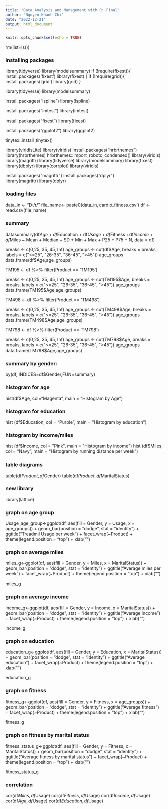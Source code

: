 ---
title: "Data Analysis and Management with R: Final"
author: "Nguyen Khanh Chi"
date: "2022-12-21"
output: html_document
---

```{r setup, include=FALSE}
knitr::opts_chunk$set(echo = TRUE)
```

rm(list=ls())

### installing packages

library(tidyverse)
library(modelsummary)
if (!require(fixest)){
  install.packages('fixest')
  library(fixest)
}
if (!require(grid)){
  install.packages('grid')
  library(grid)
}

library(tidyverse)
library(modelsummary)

install.packages("lspline")
library(lspline)

install.packages("lmtest")
library(lmtest)

install.packages("fixest")
library(fixest)

install.packages("ggplot2")
library(ggplot2)

tinytex::install_tinytex()


library(viridisLite)
library(viridis)
install.packages("hrbrthemes")
library(hrbrthemes)
hrbrthemes::import_roboto_condensed()
library(viridis)
library(magrittr)
library(tidyverse)
library(modelsummary)
library(fixest)
library(dbplyr)
library(corrplot)
library(viridis)

install.packages("magrittr") 
install.packages("dplyr")    
library(magrittr)
library(dplyr)

### loading files
data_in <- "D:/r/" 
file_name<- paste0(data_in,'cardio_fitness.csv') 
df <-read.csv(file_name)

### summary

datasummary(df$Age + df$Education + df$Usage + df$Fitness +df$Income +df$Miles  ~ Mean + Median + SD + Min + Max + P25 + P75 + N, data = df) 


breaks <- c(0,25, 35, 45, Inf)
age_groups <- cut(df$Age, breaks = breaks, labels = c("<=25", "26-35", "36-45", ">45"))
age_groups
data.frame(df$Age,age_groups)

TM195 <- df %>% filter(Product == 'TM195')

breaks <- c(0,25, 35, 45, Inf)
age_groups <- cut(TM195$Age, breaks = breaks, labels = c("<=25", "26-35", "36-45", ">45"))
age_groups
data.frame(TM195$Age,age_groups)

TM498 <- df %>% filter(Product == 'TM498')

breaks <- c(0,25, 35, 45, Inf)
age_groups <- cut(TM498$Age, breaks = breaks, labels = c("<=25", "26-35", "36-45", ">45"))
age_groups
data.frame(TM498$Age,age_groups)

TM798 <- df %>% filter(Product == 'TM798')

breaks <- c(0,25, 35, 45, Inf)
age_groups <- cut(TM798$Age, breaks = breaks, labels = c("<=25", "26-35", "36-45", ">45"))
age_groups
data.frame(TM798$Age,age_groups)


### summary by gender:
by(df, INDICES=df$Gender,FUN=summary)

### histogram for age
hist(df$Age, col="Magenta", main = "Histogram by Age")

### histogram for education
hist (df$Education, col = "Purple", main = "Histogram by education")

### histogram by income/miles

hist (df$Income, col = "Pink", main = "Histogram by income")
hist (df$Miles, col = "Navy", main = "Histogram by running distance per week")

### table diagrams
table(df$Product,df$Gender)
table(df$Product, df$MaritalStatus)

### new library
library(lattice)

### graph on age group

Usage_age_group<-ggplot(df, aes(fill = Gender, y = Usage, x = age_groups)) + 
  geom_bar(position = "dodge", stat = "identity") +
  ggtitle("Treadmil Usage per week ") +
  facet_wrap(~Product) +
  theme(legend.position = "top") +
  xlab("") 

### graph on average miles

miles_g<-ggplot(df, aes(fill = Gender, y = Miles, x = MaritalStatus)) + 
  geom_bar(position = "dodge", stat = "identity") +
  ggtitle("Average miles per week") +
  facet_wrap(~Product) +
  theme(legend.position = "top") +
  xlab("")

miles_g

### graph on average income

income_g<-ggplot(df, aes(fill = Gender, y = Income, x = MaritalStatus)) + 
  geom_bar(position = "dodge", stat = "identity") +
  ggtitle("Average income") +
  facet_wrap(~Product) +
  theme(legend.position = "top") +
  xlab("")

income_g

### graph on education

education_g<-ggplot(df, aes(fill = Gender, y = Education, x = MaritalStatus)) + 
  geom_bar(position = "dodge", stat = "identity") +
  ggtitle("Average education") +
  facet_wrap(~Product) +
  theme(legend.position = "top") +
  xlab("")

education_g

### graph on fitness

fitness_g<-ggplot(df, aes(fill = Gender, y = Fitness, x = age_groups)) + 
  geom_bar(position = "dodge", stat = "identity") +
  ggtitle("Average fitness") +
  facet_wrap(~Product) +
  theme(legend.position = "top") +
  xlab("")

fitness_g

### graph on fitness by marital status

fitness_status_g<-ggplot(df, aes(fill = Gender, y = Fitness, x = MaritalStatus)) + 
  geom_bar(position = "dodge", stat = "identity") +
  ggtitle("Average fitness by marital status") +
  facet_wrap(~Product) +
  theme(legend.position = "top") +
  xlab("")

fitness_status_g

### correlation

cor(df$Miles,df$Usage)
cor(df$Fitness, df$Usage)
cor(df$Income, df$Usage)
cor(df$Age, df$Usage)
cor(df$Education, df$Usage)

